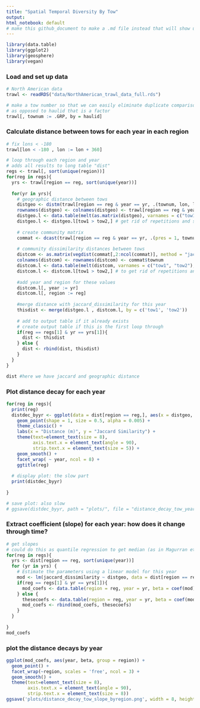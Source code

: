 ```yaml
---
title: "Spatial Temporal Diversity By Tow"
output: 
html_notebook: default
# make this github_document to make a .md file instead that will show up on github
---
```

```r
library(data.table)
library(ggplot2)
library(geosphere)
library(vegan)
```

### Load and set up data
```r
# North American data
trawl <- readRDS("data/NorthAmerican_trawl_data_full.rds")

# make a tow number so that we can easily eliminate duplicate comparisons (1->2 and 2->1)
# as opposed to haulid that is a factor
trawl[, townum := .GRP, by = haulid]
```

### Calculate distance between tows for each year in each region
```r
# fix lons < -180
trawl[lon < -180 , lon := lon + 360]

# loop through each region and year
# adds all results to long table "dist"
regs <- trawl[, sort(unique(region))]
for(reg in regs){
  yrs <- trawl[region == reg, sort(unique(year))]
  
  for(yr in yrs){
    # geographic distance between tows
    distgeo <- distm(trawl[region == reg & year == yr, .(townum, lon, lat)][!duplicated(townum), .(lon, lat)]) # geographic distance matrix
    rownames(distgeo) <- colnames(distgeo) <- trawl[region == reg & year == yr, .(townum)][!duplicated(townum), townum]
    distgeo.l <- data.table(melt(as.matrix(distgeo), varnames = c("tow1", "tow2"), value.name = "distgeo")) #matrix to long data.table
    distgeo.l <- distgeo.l[tow1 > tow2,] # get rid of repetitions and self-comparisons
    
    # create community matrix
    commat <- dcast(trawl[region == reg & year == yr, .(pres = 1, townum, spp)], townum ~ spp, value.var = "pres", fun.aggregate = length) #long to wide data for community matrix, column names are townum then each spp This adds zeros automatically through length()
    
    # community dissimilarity distances between tows
    distcom <- as.matrix(vegdist(commat[,2:ncol(commat)], method = "jaccard", binary = TRUE)) #dissimilarity 
    colnames(distcom) <- rownames(distcom) <- commat$townum
    distcom.l <- data.table(melt(distcom, varnames = c("tow1", "tow2"), value.name = "jaccard_dissimilarity")) # matrix to long data.table
    distcom.l <- distcom.l[tow1 > tow2,] # to get rid of repetitions and self-comparisons
    
    #add year and region for these values
    distcom.l[, year := yr]
    distcom.l[, region := reg]
    
    #merge distance with jaccard_dissimilarity for this year
    thisdist <- merge(distgeo.l , distcom.l, by = c('tow1', 'tow2'))
    
    # add to output table if it already exists
    # create output table if this is the first loop through
    if(reg == regs[1] & yr == yrs[1]){
      dist <- thisdist
    } else {
      dist <- rbind(dist, thisdist)
    }
  }
}

dist #here we have jaccard and geographic distance
```

### Plot distance decay for each year
```r
for(reg in regs){
  print(reg)
  distdec_byyr <- ggplot(data = dist[region == reg,], aes(x = distgeo, y = 1-jaccard_dissimilarity)) +
    geom_point(shape = 1, size = 0.5, alpha = 0.005) +
    theme_classic() +
    labs(x = "Distance (m)", y = "Jaccard Similarity") +
    theme(text=element_text(size = 8), 
          axis.text.x = element_text(angle = 90),
          strip.text.x = element_text(size = 5)) +
    geom_smooth() + 
    facet_wrap( ~ year, ncol = 8) + 
    ggtitle(reg)
  
  # display plot: the slow part
  print(distdec_byyr)
  
}

# save plot: also slow
# ggsave(distdec_byyr, path = "plots/", file = "distance_decay_tow_year.png", dpi = 300, width = 8, height = 8, units = 'in')


```

### Extract coefficient (slope) for each year: how does it change through time?
```r
# get slopes
# could do this as quantile regression to get median (as in Magurran et al.)
for(reg in regs){
  yrs <- dist[region == reg, sort(unique(year))]
  for (yr in yrs) {
    # Estimate the parameters using a linear model for this year
    mod <- lm(jaccard_dissimilarity ~ distgeo, data = dist[region == reg & year == yr,])
    if(reg == regs[1] & yr == yrs[1]){
      mod_coefs <- data.table(region = reg, year = yr, beta = coef(mod)[2])
    } else {
      thesecoefs <- data.table(region = reg, year = yr, beta = coef(mod)[2])
      mod_coefs <- rbind(mod_coefs, thesecoefs)
    }
  }
  
}
mod_coefs
```

### plot the distance decays by year
```r
ggplot(mod_coefs, aes(year, beta, group = region)) +
  geom_point() +
  facet_wrap(~region, scales = 'free', ncol = 3) +
  geom_smooth() +
  theme(text=element_text(size = 8), 
        axis.text.x = element_text(angle = 90),
        strip.text.x = element_text(size = 8))
ggsave('plots/distance_decay_tow_slope_byregion.png', width = 8, height = 8, units = 'in')
```
